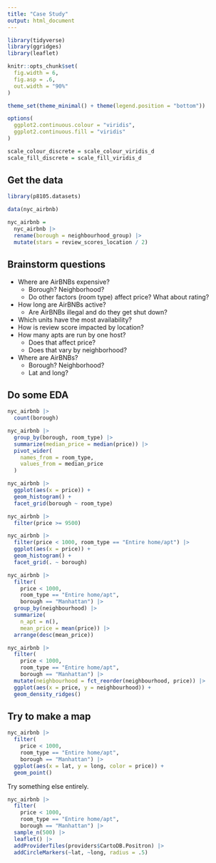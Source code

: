 ```yaml
---
title: "Case Study"
output: html_document
---
```


```r
library(tidyverse)
library(ggridges)
library(leaflet)

knitr::opts_chunk$set(
  fig.width = 6,
  fig.asp = .6,
  out.width = "90%"
)

theme_set(theme_minimal() + theme(legend.position = "bottom"))

options(
  ggplot2.continuous.colour = "viridis",
  ggplot2.continuous.fill = "viridis"
)

scale_colour_discrete = scale_colour_viridis_d
scale_fill_discrete = scale_fill_viridis_d
```

## Get the data

```r
library(p8105.datasets)

data(nyc_airbnb)

nyc_airbnb =
  nyc_airbnb |> 
  rename(borough = neighbourhood_group) |> 
  mutate(stars = review_scores_location / 2)
```

## Brainstorm questions

- Where are AirBNBs expensive?
  - Borough? Neighborhood?
  - Do other factors (room type) affect price? What about rating?
- How long are AirBNBs active?
  - Are AirBNBs illegal and do they get shut down?
- Which units have the most availability?
- How is review score impacted by location?
- How many apts are run by one host?
  - Does that affect price?
  - Does that vary by neighborhood?
- Where are AirBNBs?
  - Borough? Neighborhood?
  - Lat and long?

## Do some EDA

```r
nyc_airbnb |> 
  count(borough)
```

```r
nyc_airbnb |> 
  group_by(borough, room_type) |> 
  summarize(median_price = median(price)) |> 
  pivot_wider(
    names_from = room_type,
    values_from = median_price
  )
```

```r
nyc_airbnb |> 
  ggplot(aes(x = price)) +
  geom_histogram() +
  facet_grid(borough ~ room_type)
```

```r
nyc_airbnb |> 
  filter(price >= 9500)
```

```r
nyc_airbnb |> 
  filter(price < 1000, room_type == "Entire home/apt") |> 
  ggplot(aes(x = price)) +
  geom_histogram() +
  facet_grid(. ~ borough)
```

```r
nyc_airbnb |> 
  filter(
    price < 1000,
    room_type == "Entire home/apt",
    borough == "Manhattan") |> 
  group_by(neighbourhood) |> 
  summarize(
    n_apt = n(),
    mean_price = mean(price)) |> 
  arrange(desc(mean_price))
```

```r
nyc_airbnb |> 
  filter(
    price < 1000,
    room_type == "Entire home/apt",
    borough == "Manhattan") |> 
  mutate(neighbourhood = fct_reorder(neighbourhood, price)) |> 
  ggplot(aes(x = price, y = neighbourhood)) +
  geom_density_ridges()
```

## Try to make a map

```r
nyc_airbnb |> 
  filter(
    price < 1000,
    room_type == "Entire home/apt",
    borough == "Manhattan") |> 
  ggplot(aes(x = lat, y = long, color = price)) +
  geom_point()
```

Try something else entirely.

```r
nyc_airbnb |> 
  filter(
    price < 1000,
    room_type == "Entire home/apt",
    borough == "Manhattan") |> 
  sample_n(500) |> 
  leaflet() |> 
  addProviderTiles(providers$CartoDB.Positron) |> 
  addCircleMarkers(~lat, ~long, radius = .5)
```

